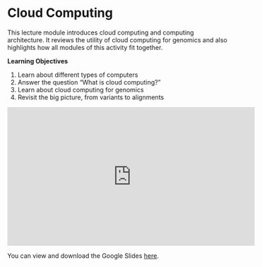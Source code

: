 # Cloud Computing

This lecture module introduces cloud computing and computing architecture. It reviews the utility of cloud computing for genomics and also highlights how all modules of this activity fit together.

**Learning Objectives**

1. Learn about different types of computers
1. Answer the question “What is cloud computing?”
1. Learn about cloud computing for genomics
1. Revisit the big picture, from variants to alignments

<iframe width="560" height="315" src="https://www.youtube-nocookie.com/embed/hreCMUQaA6s" title="YouTube video player" frameborder="0" allow="accelerometer; autoplay; clipboard-write; encrypted-media; gyroscope; picture-in-picture" allowfullscreen></iframe>

You can view and download the Google Slides [here](https://docs.google.com/presentation/d/1xj5cfJAA1vSX7GDXbGmNJlooA0lybdW4H3Ux28yhIlg/edit?usp=sharing).

